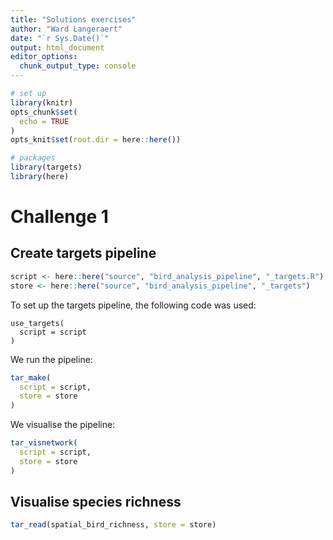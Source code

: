```yaml
---
title: "Solutions exercises"
author: "Ward Langeraert"
date: "`r Sys.Date()`"
output: html_document
editor_options: 
  chunk_output_type: console
---
```


```r
# set up
library(knitr)
opts_chunk$set(
  echo = TRUE
)
opts_knit$set(root.dir = here::here())
```

```r
# packages
library(targets)
library(here)
```

# Challenge 1
## Create targets pipeline

```r
script <- here::here("source", "bird_analysis_pipeline", "_targets.R")
store <- here::here("source", "bird_analysis_pipeline", "_targets")
```

To set up the targets pipeline, the following code was used:

```
use_targets(
  script = script
)
```

We run the pipeline:

```r
tar_make(
  script = script,
  store = store
)
```

We visualise the pipeline:

```r
tar_visnetwork(
  script = script,
  store = store
)
```

## Visualise species richness

```r
tar_read(spatial_bird_richness, store = store)
```
